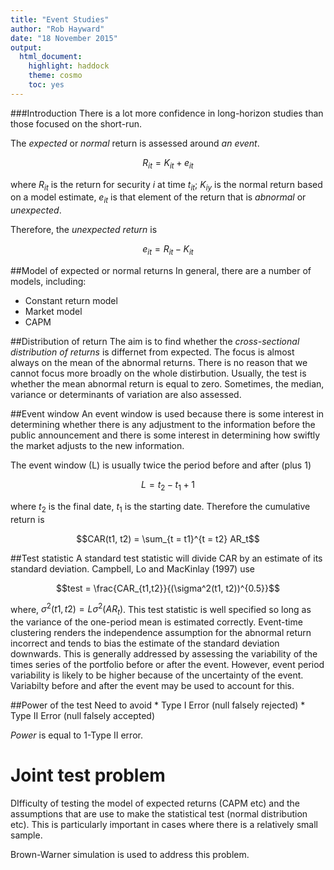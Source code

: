 ```yaml
---
title: "Event Studies"
author: "Rob Hayward"
date: "18 November 2015"
output: 
  html_document: 
    highlight: haddock
    theme: cosmo
    toc: yes
---
```

###Introduction
There is a lot more confidence in long-horizon studies than those focused on the short-run.  

The *expected* or *normal* return is assessed around *an event*. 

$$R_{it}  = K_{it} + e_{it}$$

where $R_{it}$ is the return for security $i$ at time $t_{it}$; $K_{iy}$ is the normal return based on a model estimate, $e_{it}$ is that element of the return that is *abnormal* or *unexpected*. 

Therefore, the *unexpected return* is 

$$e_{it} = R_{it} - K_{it}$$

##Model of expected or normal returns
In general, there are a number of models, including:

* Constant return model
* Market model
* CAPM

##Distribution of return
The aim is to find whether the *cross-sectional distribution of returns* is differnet from expected. The focus is almost always on the mean of the abnormal returns.  There is no reason that we cannot focus more broadly on the whole distirbution. Usually, the test is whether the mean abnormal return is equal to zero. Sometimes, the median, variance or determinants of variation are also assessed. 

##Event window
An event window is used because there is some interest in determining whether there is any adjustment to the information before the public announcement and there is some interest in determining how swiftly the market adjusts to the new information. 

The event window (L) is usually twice the period before and after (plus 1)

$$L = t_2 -t_1 + 1$$

where $t_2$ is the final date, $t_1$ is the starting date.  Therefore the cumulative return is 

$$CAR(t1, t2) = \sum_{t = t1}^{t = t2} AR_t$$

##Test statistic
A standard test statistic will divide CAR by an estimate of its standard deviation.  Campbell, Lo and MacKinlay (1997) use

$$test = \frac{CAR_{t1,t2}}{(\sigma^2(t1, t2))^{0.5}}$$

where, $\sigma^2(t1, t2) = L\sigma^2(AR_t)$. This test statistic is well specified so long as the variance of the one-period mean is estimated correctly. Event-time clustering renders the independence assumption for the abnormal return incorrect and tends to bias the estimate of the standard deviation downwards. This is generally addressed by assessing the variability of the times series of the portfolio before or after the event. However, event period variability is likely to be higher because of the uncertainty of the event. Variabilty before and after the event may be used to account for this. 

##Power of the test
Need to avoid
* Type I Error (null falsely rejected)
* Type II Error (null falsely accepted)

*Power* is equal to 1-Type II error. 

# Joint test problem
DIfficulty of testing the model of expected returns (CAPM etc) and the assumptions that are use to make the statistical test (normal distribution etc). This is particularly important in cases where there is a relatively small sample.  

Brown-Warner simulation is used to address this problem. 